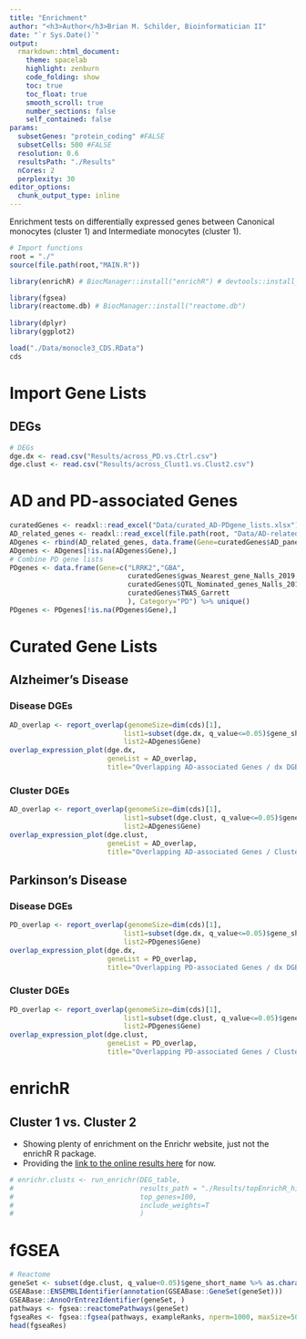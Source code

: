 ```yaml
---
title: "Enrichment"
author: "<h3>Author</h3>Brian M. Schilder, Bioinformatician II"
date: "`r Sys.Date()`"
output: 
  rmarkdown::html_document: 
    theme: spacelab
    highlight: zenburn 
    code_folding: show 
    toc: true 
    toc_float: true
    smooth_scroll: true
    number_sections: false 
    self_contained: false
params:
  subsetGenes: "protein_coding" #FALSE
  subsetCells: 500 #FALSE
  resolution: 0.6
  resultsPath: "./Results"
  nCores: 2
  perplexity: 30
editor_options: 
  chunk_output_type: inline
---
```


Enrichment tests on differentially expressed genes between Canonical monocytes (cluster 1) and Intermediate monocytes (cluster 1).

```r
# Import functions
root = "./"
source(file.path(root,"MAIN.R"))

library(enrichR) # BiocManager::install("enrichR") # devtools::install_github("wjawaid/enrichR")

library(fgsea)
library(reactome.db) # BiocManager::install("reactome.db")
 
library(dplyr) 
library(ggplot2)

load("./Data/monocle3_CDS.RData")
cds
```

# Import Gene Lists

## DEGs

```r
# DEGs
dge.dx <- read.csv("Results/across_PD.vs.Ctrl.csv")  
dge.clust <- read.csv("Results/across_Clust1.vs.Clust2.csv")  
```

# AD and PD-associated Genes

```r
curatedGenes <- readxl::read_excel("Data/curated_AD-PDgene_lists.xlsx")
AD_related_genes <- readxl::read_excel(file.path(root, "Data/AD-related_genes.xlsx"))
ADgenes <- rbind(AD_related_genes, data.frame(Gene=curatedGenes$AD_panel, Category="AD") ) %>% unique()
ADgenes <- ADgenes[!is.na(ADgenes$Gene),]
# Combine PD gene lists
PDgenes <- data.frame(Gene=c("LRRK2","GBA",
                             curatedGenes$gwas_Nearest_gene_Nalls_2019, 
                             curatedGenes$QTL_Nominated_genes_Nalls_2019,
                             curatedGenes$TWAS_Garrett
                             ), Category="PD") %>% unique()
PDgenes <- PDgenes[!is.na(PDgenes$Gene),]

```



# Curated Gene Lists

## Alzheimer's Disease

### Disease DGEs

```r
AD_overlap <- report_overlap(genomeSize=dim(cds)[1], 
                            list1=subset(dge.dx, q_value<=0.05)$gene_short_name, 
                            list2=ADgenes$Gene)
overlap_expression_plot(dge.dx, 
                        geneList = AD_overlap, 
                        title="Overlapping AD-associated Genes / dx DGEs")
```

### Cluster DGEs

```r
AD_overlap <- report_overlap(genomeSize=dim(cds)[1], 
                            list1=subset(dge.clust, q_value<=0.05)$gene_short_name, 
                            list2=ADgenes$Gene)
overlap_expression_plot(dge.clust, 
                        geneList = AD_overlap, 
                        title="Overlapping AD-associated Genes / Cluster DGEs")
```




## Parkinson's Disease

### Disease DGEs

```r
PD_overlap <- report_overlap(genomeSize=dim(cds)[1], 
                            list1=subset(dge.dx, q_value<=0.05)$gene_short_name, 
                            list2=PDgenes$Gene)
overlap_expression_plot(dge.dx, 
                        geneList = PD_overlap, 
                        title="Overlapping PD-associated Genes / dx DGEs")
```

### Cluster DGEs

```r
PD_overlap <- report_overlap(genomeSize=dim(cds)[1], 
                            list1=subset(dge.clust, q_value<=0.05)$gene_short_name, 
                            list2=PDgenes$Gene)
overlap_expression_plot(dge.clust, 
                        geneList = PD_overlap, 
                        title="Overlapping PD-associated Genes / Cluster DGEs")
```



# enrichR {.tabset .tabset-fade .tabset-pills}

## Cluster 1 vs. Cluster 2

- Showing plenty of enrichment on the Enrichr website, just not the enrichR R package.  
- Providing the [link to the online results here](https://amp.pharm.mssm.edu/Enrichr/enrich?dataset=d634d1a5b290e873498f65676c894b33) for now.  

```r
# enrichr.clusts <- run_enrichr(DEG_table,
#                               results_path = "./Results/topEnrichR_hits.csv",   
#                               top_genes=100,
#                               include_weights=T
#                               )
```
 

# fGSEA

```r
# Reactome
geneSet <- subset(dge.clust, q_value<0.05)$gene_short_name %>% as.character() 
GSEABase::ENSEMBLIdentifier(annotation(GSEABase::GeneSet(geneSet)))
GSEABase::AnnoOrEntrezIdentifier(geneSet, )
pathways <- fgsea::reactomePathways(geneSet)
fgseaRes <- fgsea::fgsea(pathways, exampleRanks, nperm=1000, maxSize=500)
head(fgseaRes)
```



